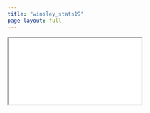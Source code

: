 ```yaml
---
title: "winsley_stats19"
page-layout: full
---
```


<iframe src="maps/cost_osm_links.html"  class="mapframe"></iframe>
